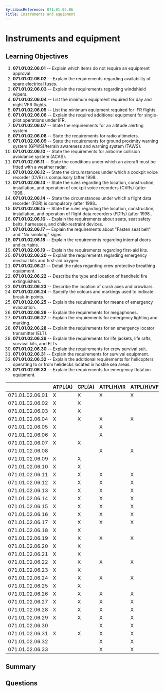 ```yaml
---
SyllabusReference: 071.01.02.06
Title: Instruments and equipment
---
```


# Instruments and equipment

## Learning Objectives

1. **071.01.02.06.01** -- Explain which items do not require an equipment
   approval.
2. **071.01.02.06.02** -- Explain the requirements regarding availability of
   spare electrical fuses.
3. **071.01.02.06.03** -- Explain the requirements regarding windshield wipers.
4. **071.01.02.06.04** -- List the minimum equipment required for day and night
   VFR flights.
5. **071.01.02.06.05** -- List the minimum equipment required for IFR flights.
6. **071.01.02.06.06** -- Explain the required additional equipment for
   single-pilot operations under IFR.
7. **071.01.02.06.07** -- State the requirements for an altitude alerting
   system.
8. **071.01.02.06.08** -- State the requirements for radio altimeters.
9. **071.01.02.06.09** -- State the requirements for ground proximity warning
   system (GPWS)/terrain awareness and warning system (TAWS).
10. **071.01.02.06.10** -- State the requirements for airborne collision
    avoidance system (ACAS).
11. **071.01.02.06.11** -- State the conditions under which an aircraft must be
    fitted with a weather radar.
12. **071.01.02.06.12** -- State the circumstances under which a cockpit voice
    recorder (CVR) is compulsory (after 1998..
13. **071.01.02.06.13** -- State the rules regarding the location, construction,
    installation, and operation of cockpit voice recorders (CVRs) (after 1998..
14. **071.01.02.06.14** -- State the circumstances under which a flight data
    recorder (FDR) is compulsory (after 1998..
15. **071.01.02.06.15** -- State the rules regarding the location, construction,
    installation, and operation of flight data recorders (FDRs) (after 1998..
16. **071.01.02.06.16** -- Explain the requirements about seats, seat safety
    belts, harnesses, and child-restraint devices.
17. **071.01.02.06.17** -- Explain the requirements about "Fasten seat belt" and
    "No smoking" signs.
18. **071.01.02.06.18** -- Explain the requirements regarding internal doors and
    curtains.
19. **071.01.02.06.19** -- Explain the requirements regarding first-aid kits.
20. **071.01.02.06.20** -- Explain the requirements regarding emergency medical
    kits and first-aid oxygen.
21. **071.01.02.06.21** -- Detail the rules regarding crew protective breathing
    equipment.
22. **071.01.02.06.22** -- Describe the type and location of handheld fire
    extinguishers.
23. **071.01.02.06.23** -- Describe the location of crash axes and crowbars.
24. **071.01.02.06.24** -- Specify the colours and markings used to indicate
    break-in points.
25. **071.01.02.06.25** -- Explain the requirements for means of emergency
    evacuation.
26. **071.01.02.06.26** -- Explain the requirements for megaphones.
27. **071.01.02.06.27** -- Explain the requirements for emergency lighting and
    marking.
28. **071.01.02.06.28** -- Explain the requirements for an emergency locator
    transmitter (ELT).
29. **071.01.02.06.29** -- Explain the requirements for life jackets, life
    rafts, survival kits, and ELTs.
30. **071.01.02.06.30** -- Explain the requirements for crew survival suit.
31. **071.01.02.06.31** -- Explain the requirements for survival equipment.
32. **071.01.02.06.32** -- Explain the additional requirements for helicopters
    operating to or from helidecks located in hostile sea areas.
33. **071.01.02.06.33** -- Explain the requirements for emergency flotation
    equipment.

|                 | ATPL(A) | CPL(A) | ATPL(H)/IR | ATPL(H)/VFR | CPL(H) | IR  | CBIR(A) |
| --------------- | ------- | ------ | ---------- | ----------- | ------ | --- | ------- |
| 071.01.02.06.01 | X       | X      | X          | X           | X      |     |         |
| 071.01.02.06.02 | X       | X      |            |             |        |     |         |
| 071.01.02.06.03 | X       | X      |            |             |        |     |         |
| 071.01.02.06.04 | X       | X      | X          | X           | X      |     |         |
| 071.01.02.06.05 | X       |        | X          |             |        |     |         |
| 071.01.02.06.06 | X       |        | X          |             |        |     |         |
| 071.01.02.06.07 | X       | X      |            |             |        |     |         |
| 071.01.02.06.08 |         |        | X          | X           | X      |     |         |
| 071.01.02.06.09 | X       | X      |            |             |        |     |         |
| 071.01.02.06.10 | X       | X      |            |             |        |     |         |
| 071.01.02.06.11 | X       | X      | X          | X           | X      |     |         |
| 071.01.02.06.12 | X       | X      | X          | X           | X      |     |         |
| 071.01.02.06.13 | X       | X      | X          | X           | X      |     |         |
| 071.01.02.06.14 | X       | X      | X          | X           | X      |     |         |
| 071.01.02.06.15 | X       | X      | X          | X           | X      |     |         |
| 071.01.02.06.16 | X       | X      | X          | X           | X      |     |         |
| 071.01.02.06.17 | X       | X      | X          | X           | X      |     |         |
| 071.01.02.06.18 | X       | X      |            |             |        |     |         |
| 071.01.02.06.19 | X       | X      | X          | X           | X      |     |         |
| 071.01.02.06.20 | X       | X      |            |             |        |     |         |
| 071.01.02.06.21 | X       | X      |            |             |        |     |         |
| 071.01.02.06.22 | X       | X      | X          | X           | X      |     |         |
| 071.01.02.06.23 | X       | X      |            |             |        |     |         |
| 071.01.02.06.24 | X       | X      | X          | X           | X      |     |         |
| 071.01.02.06.25 | X       | X      |            |             |        |     |         |
| 071.01.02.06.26 | X       | X      | X          | X           | X      |     |         |
| 071.01.02.06.27 | X       | X      | X          | X           | X      |     |         |
| 071.01.02.06.28 | X       | X      | X          | X           | X      |     |         |
| 071.01.02.06.29 | X       | X      | X          | X           | X      |     |         |
| 071.01.02.06.30 |         |        | X          | X           | X      |     |         |
| 071.01.02.06.31 | X       | X      | X          | X           | X      |     |         |
| 071.01.02.06.32 |         |        | X          | X           | X      |     |         |
| 071.01.02.06.33 |         |        | X          | X           | X      |     |         |

## Summary

## Questions
